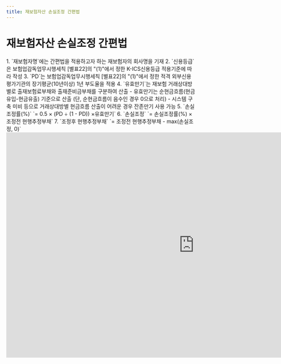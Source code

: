 ```yaml
---
title: 재보험자산 손실조정 간편법
---
```

# 재보험자산 손실조정 간편법

<Accordion multiple activeIndex={[]}>
<AccordionTab header="[작성 요령]">
1. `재보험자명`에는 간편법을 적용하고자 하는 재보험자의 회사명을 기재
2. `신용등급`은 보험업감독업무시행세칙 [별표22]의 <OverlayDemo id ="452_나"/>"(1)"에서 정한 K-ICS신용등급 적용기준에 따라 작성
3. `PD`는 보험업감독업무시행세칙 [별표22]의 <OverlayDemo id ="452_나"/>"(1)"에서 정한 적격 외부신용평가기관의 장기평균(10년이상) 1년 부도율을 적용
4. `유효만기`는 재보험 거래상대방별로 출재보험료부채와 출재준비금부채를 구분하여 산출
   - 유효만기는 순현금흐름(현금유입-현금유출) 기준으로 산출 (단, 순현금흐름이 음수인 경우 0으로 처리)
   - 시스템 구축 미비 등으로 거래상대방별 현금흐름 산출이 어려운 경우 잔존만기 사용 가능
5. `손실조정률(%)` `= 0.5 × (PD ÷ (1 - PD)) ×유효만기`
6. `손실조정` `= 손실조정률(%) × 조정전 현행추정부채`
7. `조정후 현행추정부채` `= 조정전 현행추정부채 - max(손실조정, 0)`
</AccordionTab>
</Accordion>

<br/>

<iframe width="1000" height="600" frameborder="0" scrolling="no"
src="https://onedrive.live.com/embed?resid=AB5F66CE0CF8D024%2116554&authkey=%21ACzRWZavyE-79hc&em=2
&wdAllowInteractivity=False&ActiveCell='1-12'!D11&Item='1-12'!A7:Y28
&wdHideGridlines=True
&wdDownloadButton=False
&waccluster=PSG3">
</iframe>
